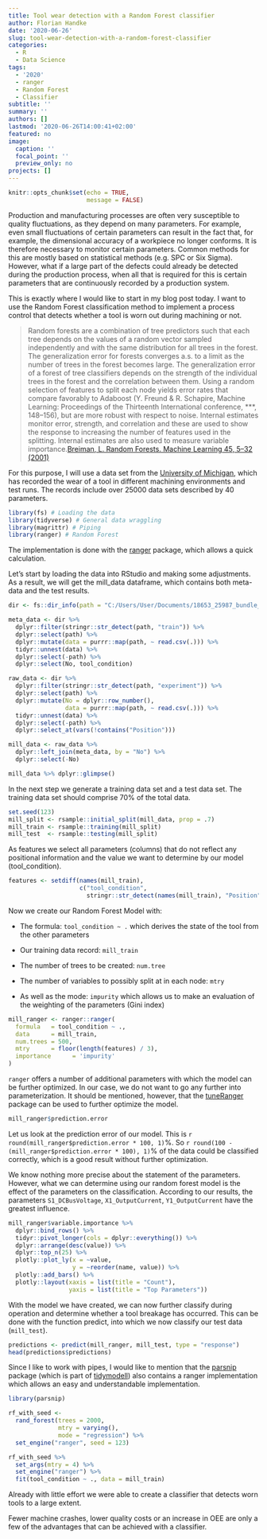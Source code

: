 ```yaml
---
title: Tool wear detection with a Random Forest classifier
author: Florian Handke
date: '2020-06-26'
slug: tool-wear-detection-with-a-random-forest-classifier
categories:
  - R
  - Data Science
tags:
  - '2020'
  - ranger
  - Random Forest
  - Classifier
subtitle: ''
summary: ''
authors: []
lastmod: '2020-06-26T14:00:41+02:00'
featured: no
image:
  caption: ''
  focal_point: ''
  preview_only: no
projects: []
---
```



```r
knitr::opts_chunk$set(echo = TRUE,
                      message = FALSE)
```

Production and manufacturing processes are often very susceptible to quality fluctuations, as they depend on many parameters. For example, even small fluctuations of certain parameters can result in the fact that, for example, the dimensional accuracy of a workpiece no longer conforms. It is therefore necessary to monitor certain parameters. Common methods for this are mostly based on statistical methods (e.g. SPC or Six Sigma). However, what if a large part of the defects could already be detected during the production process, when all that is required for this is certain parameters that are continuously recorded by a production system. 

This is exactly where I would like to start in my blog post today. I want to use the Random Forest classification method to implement a process control that detects whether a tool is worn out during machining or not.

> Random forests are a combination of tree predictors such that each tree depends on the values of a random vector sampled independently and with the same distribution for all trees in the forest. The generalization error for forests converges a.s. to a limit as the number of trees in the forest becomes large. The generalization error of a forest of tree classifiers depends on the strength of the individual trees in the forest and the correlation between them. Using a random selection of features to split each node yields error rates that compare favorably to Adaboost (Y. Freund & R. Schapire, Machine Learning: Proceedings of the Thirteenth International conference, ***, 148–156), but are more robust with respect to noise. Internal estimates monitor error, strength, and correlation and these are used to show the response to increasing the number of features used in the splitting. Internal estimates are also used to measure variable importance.[Breiman, L. Random Forests. Machine Learning 45, 5–32 (2001)](https://link.springer.com/article/10.1023/A:1010933404324)

For this purpose, I will use a data set from the [University of Michigan](https://www.kaggle.com/shasun/tool-wear-detection-in-cnc-mill), which has recorded the wear of a tool in different machining environments and test runs. The records include over 25000 data sets described by 40 parameters.

```r
library(fs) # Loading the data
library(tidyverse) # General data wraggling
library(magrittr) # Piping
library(ranger) # Random Forest
```

The implementation is done with the [ranger](https://cran.r-project.org/web/packages/ranger/index.html) package, which allows a quick calculation.

Let's start by loading the data into RStudio and making some adjustments. As a result, we will get the mill_data dataframe, which contains both meta-data and the test results.

```r
dir <- fs::dir_info(path = "C:/Users/User/Documents/18653_25987_bundle_archive/")

meta_data <- dir %>% 
  dplyr::filter(stringr::str_detect(path, "train")) %>% 
  dplyr::select(path) %>% 
  dplyr::mutate(data = purrr::map(path, ~ read.csv(.))) %>% 
  tidyr::unnest(data) %>% 
  dplyr::select(-path) %>% 
  dplyr::select(No, tool_condition)

raw_data <- dir %>% 
  dplyr::filter(stringr::str_detect(path, "experiment")) %>% 
  dplyr::select(path) %>% 
  dplyr::mutate(No = dplyr::row_number(),
                data = purrr::map(path, ~ read.csv(.))) %>% 
  tidyr::unnest(data) %>% 
  dplyr::select(-path) %>% 
  dplyr::select_at(vars(!contains("Position")))

mill_data <- raw_data %>%
  dplyr::left_join(meta_data, by = "No") %>% 
  dplyr::select(-No)

mill_data %>% dplyr::glimpse()
```

In the next step we generate a training data set and a test data set. The training data set should comprise 70% of the total data.

```r
set.seed(123)
mill_split <- rsample::initial_split(mill_data, prop = .7)
mill_train <- rsample::training(mill_split)
mill_test  <- rsample::testing(mill_split)
```

As features we select all parameters (columns) that do not reflect any positional information and the value we want to determine by our model (tool_condition).

```r
features <- setdiff(names(mill_train), 
                    c("tool_condition", 
                      stringr::str_detect(names(mill_train), "Position")))
```

Now we create our Random Forest Model with:

 + The formula: `tool_condition ~ .` which derives the state of the tool from the other parameters

 + Our training data record: `mill_train`

 + The number of trees to be created: `num.tree`

 + The number of variables to possibly split at in each node: `mtry`
 
 + As well as the mode: `impurity` which allows us to make an evaluation of the weighting of the parameters (Gini index)

```r
mill_ranger <- ranger::ranger(
  formula   = tool_condition ~ ., 
  data      = mill_train, 
  num.trees = 500,
  mtry      = floor(length(features) / 3),
  importance      = 'impurity'
)
```

`ranger` offers a number of additional parameters with which the model can be further optimized. In our case, we do not want to go any further into parameterization. It should be mentioned, however, that the [tuneRanger](https://cran.r-project.org/web/packages/tuneRanger/index.html) package can be used to further optimize the model.

```r
mill_ranger$prediction.error
```

Let us look at the prediction error of our model. This is `r round(mill_ranger$prediction.error * 100, 1)`%. So `r round(100 - (mill_ranger$prediction.error * 100), 1)`% of the data could be classified correctly, which is a good result without further optimization. 


We know nothing more precise about the statement of the parameters. However, what we can determine using our random forest model is the effect of the parameters on the classification. According to our results, the parameters `S1_DCBusVoltage`, `X1_OutputCurrent`, `Y1_OutputCurrent` have the greatest influence.

```r
mill_ranger$variable.importance %>% 
  dplyr::bind_rows() %>% 
  tidyr::pivot_longer(cols = dplyr::everything()) %>% 
  dplyr::arrange(desc(value)) %>%
  dplyr::top_n(25) %>%
  plotly::plot_ly(x = ~value,
                  y = ~reorder(name, value)) %>% 
  plotly::add_bars() %>% 
  plotly::layout(xaxis = list(title = "Count"),
                 yaxis = list(title = "Top Parameters"))
```

With the model we have created, we can now further classify during operation and determine whether a tool breakage has occurred. This can be done with the function predict, into which we now classify our test data (`mill_test`).

```r
predictions <- predict(mill_ranger, mill_test, type = "response")
head(predictions$predictions)
```

Since I like to work with pipes, I would like to mention that the [parsnip](https://parsnip.tidymodels.org/articles/parsnip_Intro.html) package (which is part of [tidymodell](https://www.tidymodels.org/)) also contains a ranger implementation which allows an easy and understandable implementation.

```r
library(parsnip)

rf_with_seed <-
  rand_forest(trees = 2000, 
              mtry = varying(), 
              mode = "regression") %>%
  set_engine("ranger", seed = 123) 

rf_with_seed %>%
  set_args(mtry = 4) %>%
  set_engine("ranger") %>%
  fit(tool_condition ~ ., data = mill_train)
```

Already with little effort we were able to create a classifier that detects worn tools to a large extent. 

Fewer machine crashes, lower quality costs or an increase in OEE are only a few of the advantages that can be achieved with a classifier.